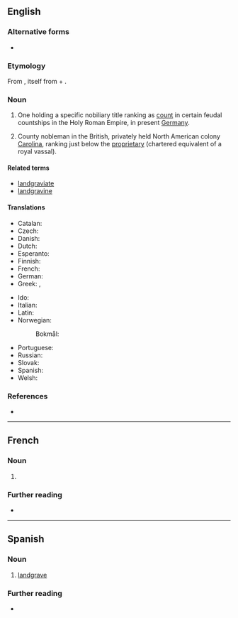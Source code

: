 ==English==
{{wikipedia}}

===Alternative forms===
* {{alter|en|landgraf}}

===Etymology===
From {{uder|en|de|Landgraf}}, itself from {{m|de|Land||land, territory, principality}} + {{m|de|Graf||count}}.

===Noun===
{{en-noun}}

# {{lb|en|rare}} One holding a specific nobiliary title ranking as [[count]] in certain feudal countships in the Holy Roman Empire, in present [[Germany]].
# County nobleman in the British, privately held North American colony [[Carolina]], ranking just below the [[proprietary]] (chartered equivalent of a royal vassal).

====Related terms====
* [[landgraviate]]
* [[landgravine]]

====Translations====
{{trans-top|renderings of Landgraf}}
* Catalan: {{t|ca|landgravi|m}}
* Czech: {{t|cs|lankrabě|m}}
* Danish: {{t|da|landgreve|c}}
* Dutch: {{t+|nl|landgraaf|m}}
* Esperanto: {{t|eo|landgrafo}}
* Finnish: {{t+|fi|maakreivi}}
* French: {{t+|fr|landgrave|m}}
* German: {{t+|de|Landgraf|m}}
* Greek: {{t+|el|λανδγράβος|m}}, {{t+|el|λανδίγραβος|m}}
{{trans-mid}}
* Ido: {{t+|io|landgravo}}
* Italian: {{t+|it|langravio|m}}
* Latin: {{t|la|comes prīncipālis|m}} {{qualifier|Mediaeval}}
* Norwegian:
*: Bokmål: {{t|nb|landgreve|m}}
* Portuguese: {{t|pt|landegrave|m}}
* Russian: {{t+|ru|ландгра́ф}}
* Slovak: {{t|sk|landgróf|m}}
* Spanish: {{t|es|landgrave|m}}
* Welsh: {{t|cy|tiriarll|m}}
{{trans-bottom}}

{{trans-top|county nobleman in the British colony Carolina}}
{{trans-mid}}
{{trans-bottom}}

===References===
* {{R:Websters}}

{{cln|en|terms suffixed with -grave}}
{{c|en|Nobility}}

----

==French==

===Noun===
{{fr-noun|m}}

# {{l|en|landgrave}}

===Further reading===
* {{R:TLFi}}

----

==Spanish==
{{wikipedia|lang=es}}

===Noun===
{{es-noun|m}}

# [[#English|landgrave]]

===Further reading===
* {{R:es:DRAE}}